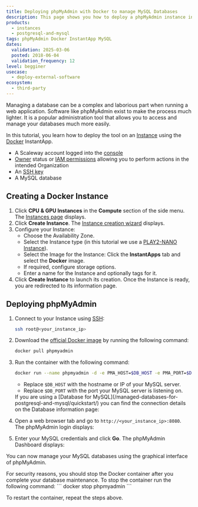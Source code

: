 ```yaml
---
title: Deploying phpMyAdmin with Docker to manage MySQL Databases
description: This page shows you how to deploy a phpMyAdmin instance in a few steps using the Docker InstantApp.
products:
  - instances
  - postgresql-and-mysql
tags: phpMyAdmin Docker InstantApp MySQL
dates:
  validation: 2025-03-06
  posted: 2018-06-04
  validation_frequency: 12
level: begginer
usecase:
  - deploy-external-software
ecosystem:
  - third-party
---
```




Managing a database can be a complex and laborious part when running a web application.
Software like phpMyAdmin exist to make the process much lighter. It is a popular administration tool that allows you to access and manage your databases much more easily.

In this tutorial, you learn how to deploy the tool on an [Instance](https://www.scaleway.com/en/virtual-instances/) using the [Docker](https://www.docker.com/) InstantApp.

<Requirements />

- A Scaleway account logged into the [console](https://console.scaleway.com)
- [Owner](/iam/concepts/#owner) status or [IAM permissions](/iam/concepts/#permission) allowing you to perform actions in the intended Organization
- An [SSH key](/organizations-and-projects/how-to/create-ssh-key/)
- A MySQL database

## Creating a Docker Instance

1. Click **CPU & GPU Instances** in the **Compute** section of the side menu. The [Instances page](https://console.scaleway.com/instance/servers) displays.
2. Click **Create Instance**. The [Instance creation wizard](https://console.scaleway.com/instance/servers/create) displays.
3. Configure your Instance:
    * Choose the Availability Zone.
    * Select the Instance type (in this tutorial we use a [PLAY2-NANO Instance](https://console.scaleway.com/instance/servers/create?imageKey=c1b530d8-0ca0-45c4-80db-ba06608287b2&offerName=PLAY2-NANO&zone=fr-par-2)).
    * Select the Image for the Instance: Click the **InstantApps** tab and select the **Docker** image.
    * If required, configure storage options.
    * Enter a name for the Instance and optionally tags for it.
4. Click **Create Instance** to launch its creation. Once the Instance is ready, you are redirected to its information page.

## Deploying phpMyAdmin

1. Connect to your Instance using [SSH](/instances/how-to/connect-to-instance/):
    ```bash
    ssh root@<your_instance_ip>
    ```
2. Download the [official Docker image](https://hub.docker.com/_/phpmyadmin) by running the following command:
    ```bash
    docker pull phpmyadmin
    ```
3. Run the container with the following command:
    ```bash
    docker run --name phpmyadmin -d -e PMA_HOST=$DB_HOST -e PMA_PORT=$DB_PORT -p 8080:80 phpmyadmin
    ```

    * Replace `$DB_HOST` with the hostname or IP of your MySQL server.
    * Replace `$DB_PORT` with the port your MySQL server is listening on.

    <Message type="tip">
      If you are using a [Database for MySQL](/managed-databases-for-postgresql-and-mysql/quickstart/) you can find the connection details on the Database information page:

      <Lightbox image={image} alt="" />
    </Message>
4. Open a web browser tab and go to `http://<your_instance_ip>:8080`. The phpMyAdmin login displays:
    <Lightbox image={image2} alt="" />
5. Enter your MySQL credentials and click **Go**. The phpMyAdmin Dashboard displays:
    <Lightbox image={image3} alt="" />

You can now manage your MySQL databases using the graphical interface of phpMyAdmin.

<Message type="note">
  For security reasons, you should stop the Docker container after you complete your database maintenance.
  To stop the container run the following command:
  ```
  docker stop phpmyadmin
  ```

  To restart the container, repeat the steps above.
</Message>